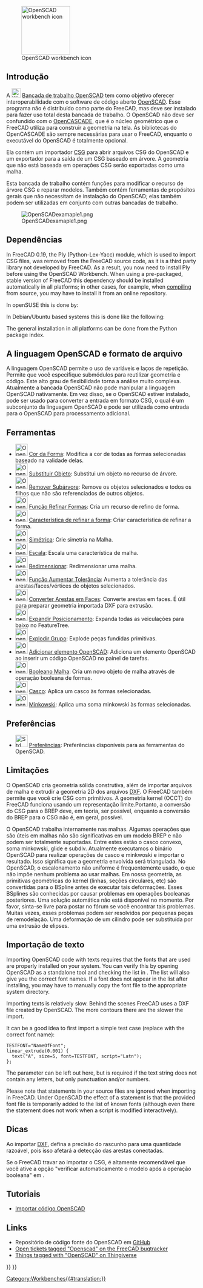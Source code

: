 <languages/>

{{Docnav
|[[Mesh_Workbench/pt-br|Bancada de trabalho Mesh]]
|[[Part_Workbench/pt-br|Bancada de trabalho Part]]
|IconL=Workbench_Mesh.svg
|IconR=Workbench_Part.svg
}}

[[Image:Workbench_OpenSCAD.svg|thumb|128px|OpenSCAD workbench icon]]

{{TOCright}}

<span id="Introduction"></span>
== Introdução ==

A [[Image:Workbench_OpenSCAD.svg|24px]] [[OpenSCAD_Workbench/pt-br|Bancada de trabalho OpenSCAD]] tem como objetivo oferecer interoperabilidade com o software de código aberto [http://www.openscad.org/ OpenSCAD]. Esse programa não é distribuído como parte do FreeCAD, mas deve ser instalado para fazer uso total desta bancada de trabalho. O OpenSCAD não deve ser confundido com o [[OpenCASCADE/pt-br|OpenCASCADE]], que é o núcleo geométrico que o FreeCAD utiliza para construir a geometria na tela. As bibliotecas do OpenCASCADE são sempre necessárias para usar o FreeCAD, enquanto o executável do OpenSCAD é totalmente opcional.

Ela contém um importador [[OpenSCAD_CSG|CSG]] para abrir arquivos CSG do OpenSCAD e um exportador para a saída de um CSG baseado em árvore. A geometria que não está baseada em operações CSG serão exportadas como uma malha.

Esta bancada de trabalho contém funções para modificar o recurso de árvore CSG e reparar modelos. Também contém ferramentas de propósitos gerais que não necessitam de instalação do OpenSCAD; elas também podem ser utilizadas em conjunto com outras bancadas de trabalho.

[[Image:OpenSCADexamaple1.png]]

<span id="Dependencies"></span>
== Dependências ==

In FreeCAD 0.19, the Ply (Python-Lex-Yacc) module, which is used to import CSG files, was removed from the FreeCAD source code, as it is a third party library not developed by FreeCAD. As a result, you now need to install Ply before using the OpenSCAD Workbench. When using a pre-packaged, stable version of FreeCAD this dependency should be installed automatically in all platforms; in other cases, for example, when [[Compiling|compiling]] from source, you may have to install it from an online repository.

In openSUSE this is done by:

{{Code|code=
sudo zypper install python3-ply
}}

In Debian/Ubuntu based systems this is done like the following:

{{Code|code=
sudo apt install python3-ply
}}

The general installation in all platforms can be done from the Python package index.

{{Code|code=
pip3 install --user ply
}}

<span id="OpenSCAD_language_and_file_format"></span>
== A linguagem OpenSCAD e formato de arquivo ==

A linguagem OpenSCAD permite o uso de variáveis e laços de repetição. Permite que você especifique submódulos para reutilizar geometria e código. Este alto grau de flexibilidade torna a análise muito complexa. Atualmente a bancada OpenSCAD não pode manipular a linguagem OpenSCAD nativamente. Em vez disso, se o OpenSCAD estiver instalado, pode ser usado para converter a entrada em formato CSG, o qual é um subconjunto da linguagem OpenSCAD e pode ser utilizada como entrada para o OpenSCAD para processamento adicional.

<span id="Tools"></span>
== Ferramentas ==

<div class="mw-translate-fuzzy">
* [[Image:OpenSCAD_ColorCodeShape.svg|32px]] [[OpenSCAD_ColorCodeShape/pt-br|Cor da Forma]]: Modifica a cor de todas as formas selecionadas baseado na validade delas.
* [[Image:OpenSCAD_ReplaceObject.svg|32px]] [[OpenSCAD_ReplaceObject/pt-br|Substituir Objeto]]: Substitui um objeto no recurso de árvore.
* [[Image:OpenSCAD_RemoveSubtree.svg|32px]] [[OpenSCAD_RemoveSubtree/pt-br|Remover Subárvore]]: Remove os objetos selecionados e todos os filhos que não são referenciados de outros objetos.
* [[Image:OpenSCAD_RefineShapeFeature.svg|32px]] [[OpenSCAD_RefineShapeFeature/pt-br|Função Refinar Formas]]: Cria um recurso de refino de forma.
* [[Image:OpenSCAD_RefineShapeFeature.svg|32px]] [[OpenSCAD_RefineShapeFeature/pt-br|Característica de refinar a forma]]: Criar característica de refinar a forma.
* [[Image:OpenSCAD_MirrorMeshFeature.svg|32px]] [[OpenSCAD_MirrorMeshFeature/pt-br|Simétrica]]: Crie simetria na Malha.
* [[Image:OpenSCAD_ScaleMeshFeature.svg|32px]] [[OpenSCAD_ScaleMeshFeature/pt-br|Escala]]: Escala uma característica de malha.
* [[Image:OpenSCAD_ResizeMeshFeature.svg|32px]] [[OpenSCAD_ResizeMeshFeature/pt-br|Redimensionar]]: Redimensionar uma malha.
* [[Image:OpenSCAD_IncreaseToleranceFeature.svg|32px]] [[OpenSCAD_IncreaseToleranceFeature/pt-br|Função Aumentar Tolerância]]: Aumenta a tolerância das arestas/faces/vértices de objetos selecionados.
* [[Image:OpenSCAD_Edgestofaces.svg|32px]] [[OpenSCAD_Edgestofaces/pt-br|Converter Arestas em Faces]]: Converte arestas em faces. É útil para preparar geometria importada DXF para extrusão.
* [[Image:OpenSCAD_ExpandPlacements.svg|32px]] [[OpenSCAD_ExpandPlacements/pt-br|Expandir Posicionamento]]: Expanda todas as veiculações para baixo no FeatureTree.
* [[Image:OpenSCAD_ExplodeGroup.svg|32px]] [[OpenSCAD_ExplodeGroup/pt-br|Explodir Grupo]]: Explode peças fundidas primitivas.
* [[Image:OpenSCAD_AddOpenSCADElement.svg|32px]] [[OpenSCAD_AddOpenSCADElement/pt-br|Adicionar elemento OpenSCAD]]: Adiciona um elemento OpenSCAD ao inserir um código OpenSCAD no painel de tarefas.
* [[Image:OpenSCAD_MeshBoolean.svg|32px]] [[OpenSCAD_MeshBoolean/pt-br|Booleano Malha]]: Cria um novo objeto de malha através de operação booleana de formas.
* [[Image:OpenSCAD_Hull.svg|32px]] [[OpenSCAD_Hull/pt-br|Casco]]: Aplica um casco às formas selecionadas.
* [[Image:OpenSCAD_Minkowski.svg|32px]] [[OpenSCAD_Minkowski/pt-br|Minkowski]]: Aplica uma soma minkowski às formas selecionadas.
</div>

<span id="Preferences"></span>
== Preferências ==

* [[Image:Std_DlgPreferences.svg|32px]]  [[OpenSCAD_Preferences/pt-br|Preferências]]: Preferências disponíveis para as ferramentas do OpenSCAD.

<span id="Limitations"></span>
== Limitações ==

O OpenSCAD cria geometria sólida construtiva, além de importar arquivos de malha e extrudir a geometria 2D dos arquivos [[DXF | DXF]]. O FreeCAD também permite que você crie CSG com primitivos. A geometria kernel (OCCT) do FreeCAD funciona usando um representação limite.Portanto, a conversão do CSG para o BREP deve, em teoria, ser possível, enquanto a conversão do BREP para o CSG não é, em geral, possível.

O OpenSCAD trabalha internamente nas malhas. Algumas operações que são úteis em malhas não são significativas em um modelo BREP e não podem ser totalmente suportadas. Entre estes estão o casco convexo, soma minkowski, glide e subdiv. Atualmente executamos o binário OpenSCAD para realizar operações de casco e minkwoski e importar o resultado. Isso significa que a geometria envolvida será triangulada. No OpenSCAD, o escalonamento não uniforme é frequentemente usado, o que não impõe nenhum problema ao usar malhas. Em nossa geometria, as primitivas geométricas do kernel (linhas, seções circulares, etc) são convertidas para o BSpline antes de executar tais deformações. Esses BSplines são conhecidas por causar problemas em operações booleanas posteriores. Uma solução automática não está disponível no momento. Por favor, sinta-se livre para postar no fórum se você encontrar tais problemas. Muitas vezes, esses problemas podem ser resolvidos por pequenas peças de remodelação. Uma deformação de um cilindro pode ser substituída por uma extrusão de elipses.

<span id="Importing_text"></span>
== Importação de texto ==

Importing OpenSCAD code with texts requires that the fonts that are used are properly installed on your system. You can verify this by opening OpenSCAD as a standalone tool and checking the list in {{MenuCommand|Help → Font List}}. The list will also give you the correct font names. If a font does not appear in the list after installing, you may have to manually copy the font file to the appropriate system directory.

Importing texts is relatively slow. Behind the scenes FreeCAD uses a DXF file created by OpenSCAD. The more contours there are the slower the import.

It can be a good idea to first import a simple test case (replace {{Incode|NameOfFont}} with the correct font name):

<pre>
TESTFONT="NameOfFont";
linear_extrude(0.001) {
  text("A", size=5, font=TESTFONT, script="Latn");
};
</pre>

The {{Incode|<nowiki>script="Latn"</nowiki>}} parameter can be left out here, but is required if the text string does not contain any letters, but only punctuation and/or numbers.

Please note that {{Incode|<nowiki>use <FONT>;</nowiki>}} statements in your source files are ignored when importing in FreeCAD. Under OpenSCAD the effect of a {{Incode|use}} statement is that the provided font file is temporarily added to the list of known fonts (although even there the statement does not work when a script is modified interactively).

<span id="Hints"></span>
== Dicas ==

Ao importar [[DXF | DXF]], defina a precisão do rascunho para uma quantidade razoável, pois isso afetará a detecção das arestas conectadas.

Se o FreeCAD travar ao importar o CSG, é altamente recomendável que você ative a opção "verificar automaticamente o modelo após a operação booleana" em {{MenuCommand | Menu → Editar → Preferências → Desenho da Peça → Configuração do Modelo}}.

<span id="Tutorials"></span>
== Tutoriais ==

* [[Import_OpenSCAD_code/pt-br|Importar código OpenSCAD]]

== Links ==

<div class="mw-translate-fuzzy">
* Repositório de código fonte do OpenSCAD em [https://github.com/openscad/openscad GitHub]
* [https://freecadweb.org/tracker/search.php?tag_string=OpenSCAD Open tickets tagged "Openscad" on the FreeCAD bugtracker]
* [http://www.thingiverse.com/tag:openscad Things tagged with "OpenSCAD" on Thingiverse]
</div>


{{Docnav
|[[Mesh_Workbench/pt-br|Bancada de trabalho Mesh]]
|[[Part_Workbench/pt-br|Bancada de trabalho Part]]
|IconL=Workbench_Mesh.svg
|IconR=Workbench_Part.svg
}}

{{OpenSCAD Tools navi{{#translation:}}}}
{{Userdocnavi{{#translation:}}}}
[[Category:Workbenches{{#translation:}}]]
